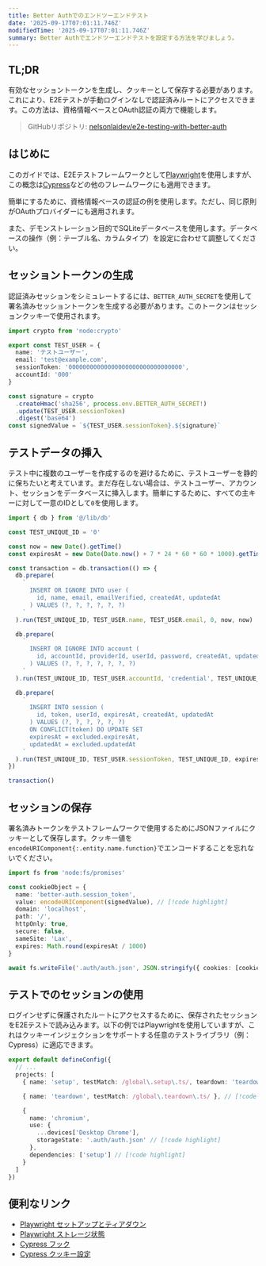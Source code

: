 ```yaml
---
title: Better Authでのエンドツーエンドテスト
date: '2025-09-17T07:01:11.746Z'
modifiedTime: '2025-09-17T07:01:11.746Z'
summary: Better Authでエンドツーエンドテストを設定する方法を学びましょう。
---
```


## TL;DR

有効なセッショントークンを生成し、クッキーとして保存する必要があります。これにより、E2Eテストが手動ログインなしで認証済みルートにアクセスできます。この方法は、資格情報ベースとOAuth認証の両方で機能します。

> GitHubリポジトリ: [nelsonlaidev/e2e-testing-with-better-auth](https://github.com/nelsonlaidev/e2e-testing-with-better-auth)

## はじめに

このガイドでは、E2Eテストフレームワークとして[Playwright](https://playwright.dev/)を使用しますが、この概念は[Cypress](https://www.cypress.io/)などの他のフレームワークにも適用できます。

簡単にするために、資格情報ベースの認証の例を使用します。ただし、同じ原則がOAuthプロバイダーにも適用されます。

また、デモンストレーション目的でSQLiteデータベースを使用します。データベースの操作（例：テーブル名、カラムタイプ）を設定に合わせて調整してください。

## セッショントークンの生成

認証済みセッションをシミュレートするには、`BETTER_AUTH_SECRET`を使用して署名済みセッショントークンを生成する必要があります。このトークンはセッションクッキーで使用されます。

```ts
import crypto from 'node:crypto'

export const TEST_USER = {
  name: 'テストユーザー',
  email: 'test@example.com',
  sessionToken: '00000000000000000000000000000000',
  accountId: '000'
}

const signature = crypto
  .createHmac('sha256', process.env.BETTER_AUTH_SECRET!)
  .update(TEST_USER.sessionToken)
  .digest('base64')
const signedValue = `${TEST_USER.sessionToken}.${signature}`
```

## テストデータの挿入

テスト中に複数のユーザーを作成するのを避けるために、テストユーザーを静的に保ちたいと考えています。まだ存在しない場合は、テストユーザー、アカウント、セッションをデータベースに挿入します。簡単にするために、すべての主キーに対して一意のIDとして`0`を使用します。

```ts
import { db } from '@/lib/db'

const TEST_UNIQUE_ID = '0'

const now = new Date().getTime()
const expiresAt = new Date(Date.now() + 7 * 24 * 60 * 60 * 1000).getTime() // 7日間

const transaction = db.transaction(() => {
  db.prepare(
    `
      INSERT OR IGNORE INTO user (
        id, name, email, emailVerified, createdAt, updatedAt
      ) VALUES (?, ?, ?, ?, ?, ?)
    `
  ).run(TEST_UNIQUE_ID, TEST_USER.name, TEST_USER.email, 0, now, now)

  db.prepare(
    `
      INSERT OR IGNORE INTO account (
        id, accountId, providerId, userId, password, createdAt, updatedAt
      ) VALUES (?, ?, ?, ?, ?, ?, ?)
    `
  ).run(TEST_UNIQUE_ID, TEST_USER.accountId, 'credential', TEST_UNIQUE_ID, 'password_hash', now, now)

  db.prepare(
    `
      INSERT INTO session (
        id, token, userId, expiresAt, createdAt, updatedAt
      ) VALUES (?, ?, ?, ?, ?, ?)
      ON CONFLICT(token) DO UPDATE SET
      expiresAt = excluded.expiresAt,
      updatedAt = excluded.updatedAt
    `
  ).run(TEST_UNIQUE_ID, TEST_USER.sessionToken, TEST_UNIQUE_ID, expiresAt, now, now)
})

transaction()
```

## セッションの保存

署名済みトークンをテストフレームワークで使用するためにJSONファイルにクッキーとして保存します。クッキー値を`encodeURIComponent{:.entity.name.function}`でエンコードすることを忘れないでください。

```ts
import fs from 'node:fs/promises'

const cookieObject = {
  name: 'better-auth.session_token',
  value: encodeURIComponent(signedValue), // [!code highlight]
  domain: 'localhost',
  path: '/',
  httpOnly: true,
  secure: false,
  sameSite: 'Lax',
  expires: Math.round(expiresAt / 1000)
}

await fs.writeFile('.auth/auth.json', JSON.stringify({ cookies: [cookieObject], origins: [] }, null, 2))
```

## テストでのセッションの使用

ログインせずに保護されたルートにアクセスするために、保存されたセッションをE2Eテストで読み込みます。以下の例ではPlaywrightを使用していますが、これはクッキーインジェクションをサポートする任意のテストライブラリ（例：Cypress）に適応できます。

```ts title='playwright.config.ts'
export default defineConfig({
  // ...
  projects: [
    { name: 'setup', testMatch: /global\.setup\.ts/, teardown: 'teardown' }, // [!code highlight]

    { name: 'teardown', testMatch: /global\.teardown\.ts/ }, // [!code highlight]

    {
      name: 'chromium',
      use: {
        ...devices['Desktop Chrome'],
        storageState: '.auth/auth.json' // [!code highlight]
      },
      dependencies: ['setup'] // [!code highlight]
    }
  ]
})
```

## 便利なリンク

- [Playwright セットアップとティアダウン](https://playwright.dev/docs/test-global-setup-teardown)
- [Playwright ストレージ状態](https://playwright.dev/docs/auth#reuse-authentication-in-other-scenarios)
- [Cypress フック](https://docs.cypress.io/app/core-concepts/writing-and-organizing-tests#Hooks)
- [Cypress クッキー設定](https://docs.cypress.io/api/commands/setcookie)